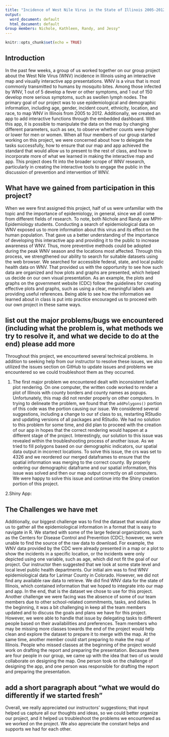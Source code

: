 ```yaml
---
title: "Incidence of West Nile Virus in the State of Illinois 2005-2012"
output:
  word_document: default
  html_document: default
Group members: Nichole, Kathleen, Randy, and Jessy"
---
```


```r
knitr::opts_chunk$set(echo = TRUE)
```
## Introduction
In the past few weeks, a group of us worked together on our group project about the West Nile Virus (WNV) incidence in Illinois using an interactive map and visually interactive app presentations. WNV is a virus that is most commonly transmitted to humans by mosquito bites. Among those infected by WNV, 1 out of 5 develop a fever or other symptoms, and 1 out of 150 develop more serious symptoms, such as swollen lymph nodes. The primary goal of our project was to use epidemiological and demographic information, including age, gender, incident count, ethnicity, location, and race, to map WNV in Illinois from 2005 to 2012. Additionally, we created an app to add interactive functions through the embedded dashboard. With this app, it is possible to manipulate the data on the map by changing different parameters, such as sex, to observe whether counts were higher or lower for men or women. When all four members of our group started working on this project, we were concerned about how to delegate the tasks successfully, how to ensure that our map and app achieved the standard that would allow us to present to the rest of class, and how to incorporate more of what we learned in making the interactive map and app. This project does fit into the broader scrope of WNV research, particularly in creating the interactive tools to engage the public in the discussion of prevention and intervention of WNV.

## What have we gained from participation in this project?
When we were first assigned this project, half of us were unfamiliar with the topic and the importance of epidemiology, in general, since we all come from different fields of research. To note, both Nichole and Randy are MPH- Epidemiology students. Conducting a search of epidemiological data on WNV exposed us to more information about this virus and its effect on the human population. That gave us a better understanding of the importance of developing this interactive app and providing it to the public to increase awareness of WNV. Thus, more preventive methods could be adopted during the peak WNV season and the locations most affected. Through this process, we strengthened our ability to search for suitable datasets using the web browser. We searched for accessible federal, state, and local public health data on WNV. That provided us with the opportunity to see how such data are organized and how plots and graphs are presented, which helped us decide on our own visual presentation. As an example, the plots and graphs on the government website (CDC) follow the guidelines for creating effective plots and graphs, such as using a clear, meaningful labels and providing useful references. Being able to see how the information we learned about in class is put into practice encouraged us to proceed with our own project in these same ways. 

## list out the major problems/bugs we encountered (including what the problem is, what methods we try to resolve it, and what we decide to do at the end) please add more
Throughout this project, we encountered several technical problems. In addition to seeking help from our instructor to resolve these issues, we also utilized the issues section on GitHub to update issues and problems we encountered so we could troubleshoot them as they occurred.

1. The first major problem we encountered dealt with inconsistent leaflet plot rendering. On one computer, the written code worked to render a plot of Illinois with county borders and county names as popups. Unfortunately, this map did not render properly on other computers. In trying to delineate the problem, we found that the `addPolygons()` portion of this code was the portion causing our issue. We considered several suggestions, including a change to our sf class to ss, restarting RStudio and updating versions of all packages and RStudio.  We had no solution to this problem for some time, and did plan to proceed with the creation of our app in hopes that the correct rendering would happen at a different stage of the project. Interestingly, our solution to this issue was revealed within the troubleshooting process of another issue. As we tried to fill polygons based on our demographic indicators, our spatial data output in incorrect locations. To solve this issue, the crs was set to 4326 and we reordered our merged dataframes to ensure that the spatial information was merging to the correct county. By properly ordering our demographic dataframe and our spatial information, this issue was solved and then our map output correctly on all computers. We were happy to solve this issue and continue into the Shiny creation portion of this project.   

2.Shiny App:

## The Challenges we have met
Additionally, our biggest challenge was to find the dataset that would allow us to gather all the epidemiological information in a format that is easy to navigate in R. We started with some of the large federal organizations, such as the Centers for Disease Control and Prevention (CDC); however, we were unable to find the source of the raw data to download. For example, the WNV data provided by the CDC were already presented in a map or a plot to show the incidents in a specific location, or the incidents were only depicted using one variable, such as age, which did not fit the goal of our project. Our instructor then suggested that we look at some state level and local level public health departments. Our initial aim was to find WNV epidemiological data for Larimar County in Colorado. However, we did not find any available raw data to retrieve. We did find WNV data for the state of Illinois, which contained information that we hoped to integrate into our map and app. In the end, that is the dataset we chose to use for this project. 
Another challenge we were facing was the absence of some of our team members due to other school-related commitments, tasks, and duties. In the beginning, it was a bit challenging in keep all the team members updated and to discuss the goals and plans we have for this project. However, we were able to handle that issue by delegating tasks to different people based on their availabilities and preferences. Team members who may be missing more classes towards the end of the project would help clean and explore the dataset to prepare it to merge with the map. At the same time, another member could start preparing to make the map of Illinois. People who missed classes at the beginning of the project would work on drafting the report and preparing the presentation. Because there are four people in our group, we came up with the idea that two of us would collaborate on designing the map. One person took on the challenge of designing the app, and one person was responsible for drafting the report and preparing the presentation. 

## add a short paragraph about "what we would do differently if we started fresh"
Overall, we really appreciated our instructors' suggestions; that input helped us capture all our thoughts and ideas, so we could better organize our project, and it helped us troubleshoot the problems we encountered as we worked on the project.  We also appreciate the constant helps and supports we had for each other.
